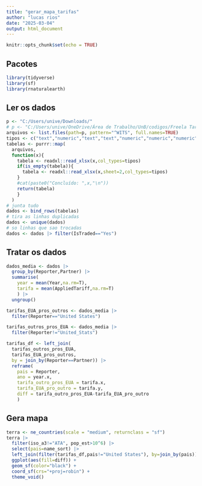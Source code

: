 ```yaml
---
title: "gerar_mapa_tarifas"
author: "lucas rios"
date: "2025-03-04"
output: html_document
---
```


```r
knitr::opts_chunk$set(echo = TRUE)
```

## Pacotes

```r
library(tidyverse)
library(sf)
library(rnaturalearth)
```

## Ler os dados

```r
p <- "C:/Users/unive/Downloads/"
# p <- "C:/Users/unive/OneDrive/Área de Trabalho/UnB/codigos/Freela Tarifas/mapa_tarifas/dados"
arquivos <- list.files(path=p, pattern="^WITS", full.names=TRUE)
tipos <- c("text","numeric","text","text","numeric","numeric","numeric","text")
tabelas <- purrr::map(
  arquivos,
  function(x){
    tabela <- readxl::read_xlsx(x,col_types=tipos)
    if(is_empty(tabela)){
      tabela <- readxl::read_xlsx(x,sheet=2,col_types=tipos)
    }
    #cat(paste0("Concluído: ",x,"\n"))
    return(tabela)
    }
  )
# junta tudo
dados <- bind_rows(tabelas)
# tira as linhas duplicadas
dados <- unique(dados)
# so linhas que sao trocadas
dados <- dados |> filter(IsTraded=="Yes")
```

## Tratar os dados

```r
dados_media <- dados |>
  group_by(Reporter,Partner) |> 
  summarise(
    year = mean(Year,na.rm=T),
    tarifa = mean(AppliedTariff,na.rm=T)
    ) |> 
  ungroup()

tarifas_EUA_pros_outros <- dados_media |> 
  filter(Reporter=="United States")

tarifas_outros_pros_EUA <- dados_media |> 
  filter(Reporter!="United_Stats")

tarifas_df <- left_join(
  tarifas_outros_pros_EUA,
  tarifas_EUA_pros_outros,
  by = join_by(Reporter==Partner)) |> 
  reframe(
    pais = Reporter,
    ano = year.x,
    tarifa_outro_pros_EUA = tarifa.x,
    tarifa_EUA_pro_outro = tarifa.y,
    diff = tarifa_outro_pros_EUA-tarifa_EUA_pro_outro
    )
```

## Gera mapa

```r
terra <- ne_countries(scale = "medium", returnclass = "sf")
terra |> 
  filter(iso_a3!="ATA", pop_est>10^6) |> 
  select(pais=name_sort) |> 
  left_join(filter(tarifas_df,pais!="United States"), by=join_by(pais)) |> 
  ggplot(aes(fill=diff)) +
  geom_sf(color="black") +
  coord_sf(crs="+proj=robin") +
  theme_void()
```

